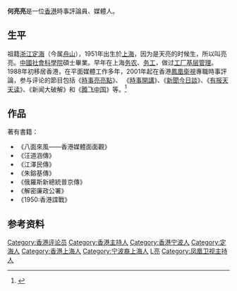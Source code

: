 '''何亮亮'''{{BD|1951年|1月27日|||}}是一位[[香港|香港]]時事評論員、媒體人。

==生平==
祖籍[[浙江|浙江]][[定海县|定海]]（今属[[舟山|舟山]]），1951年出生於[[上海|上海]]，因为是天亮的时候生，所以叫亮亮。[[中國社會科學院|中國社會科學院]]碩士畢業。早年在上海[[务农|务农]]、[[务工|务工]]，做过[[工厂基层管理|工厂基层管理]]。1988年初移居香港，在平面媒體工作多年，2001年起在香港[[鳳凰衛視|鳳凰衛視]]專職時事評論，参与评论的節目包括《[[時事亮亮點|時事亮亮點]]》、 《[[時事開講|時事開講]]》、《[[新聞今日談|新聞今日談]]》、《[[有报天天读|有报天天读]]》、《新闻大破解》和《[[腾飞中国|腾飞中国]]》等。<ref>{{Cite web |url=http://phtv.ifeng.com/star/heliangliang/200907/0701_6626_1229194.shtml |title=何亮亮简介 |accessdate=2014-08-14 |archive-date=2016-03-04 |archive-url=https://web.archive.org/web/20160304141424/http://phtv.ifeng.com/star/heliangliang/200907/0701_6626_1229194.shtml |dead-url=no }}</ref>

==作品==
著有書籍：
*《八面來風——香港媒體面面觀》
*《汪道涵傳》
*《江澤民傳》
*《朱鎔基傳》
*《俄羅斯新總統普京傳》
*《解密廉政公署》
*《1950:香港諜戰》

==参考资料==
{{reflist}}

{{DEFAULTSORT:H}}
[[Category:香港评论员|Category:香港评论员]]
[[Category:香港主持人|Category:香港主持人]]
[[Category:香港宁波人|Category:香港宁波人]]
[[Category:定海人|Category:定海人]]
[[Category:香港上海人|Category:香港上海人]]
[[Category:宁波裔上海人|Category:宁波裔上海人]]
[[Category:何姓|L亮]]
[[Category:凤凰卫视主持人|Category:凤凰卫视主持人]]